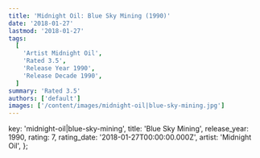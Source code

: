 ```yaml
---
title: 'Midnight Oil: Blue Sky Mining (1990)'
date: '2018-01-27'
lastmod: '2018-01-27'
tags:
  [
    'Artist Midnight Oil',
    'Rated 3.5',
    'Release Year 1990',
    'Release Decade 1990',
  ]
summary: 'Rated 3.5'
authors: ['default']
images: ['/content/images/midnight-oil|blue-sky-mining.jpg']
---
```


  key: 'midnight-oil|blue-sky-mining',
  title: 'Blue Sky Mining',
  release_year: 1990,
  rating: 7,
  rating_date: '2018-01-27T00:00:00.000Z',
  artist: 'Midnight Oil',
};

<MusicRating data={data} />
